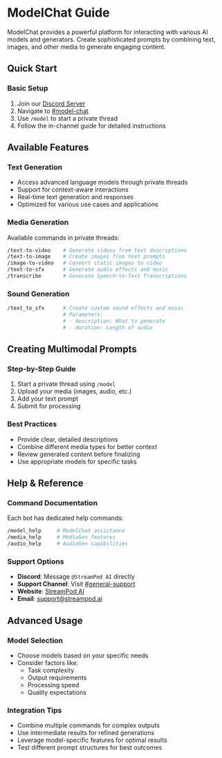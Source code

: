 # ModelChat Guide

ModelChat provides a powerful platform for interacting with various AI models and generators. Create sophisticated prompts by combining text, images, and other media to generate engaging content.

## Quick Start

### Basic Setup
1. Join our [Discord Server](https://streampod.io/discord)
2. Navigate to [#model-chat](https://discord.com/channels/1245569640265023572/1311515052385239061)
3. Use `/model` to start a private thread
4. Follow the in-channel guide for detailed instructions

## Available Features

### Text Generation
* Access advanced language models through private threads
* Support for context-aware interactions
* Real-time text generation and responses
* Optimized for various use cases and applications

### Media Generation
Available commands in private threads:
```bash
/text-to-video    # Generate videos from text descriptions
/text-to-image    # Create images from text prompts
/image-to-video   # Convert static images to video
/text-to-sfx      # Generate audio effects and music
/transcribe       # Generate Speech-to-Text Transcriptions
```

### Sound Generation
```bash
/text_to_sfx      # Create custom sound effects and music
                  # Parameters:
                  # - description: What to generate
                  # - duration: Length of audio
```

## Creating Multimodal Prompts

### Step-by-Step Guide
1. Start a private thread using `/model`
2. Upload your media (images, audio, etc.)
3. Add your text prompt
4. Submit for processing

### Best Practices
* Provide clear, detailed descriptions
* Combine different media types for better context
* Review generated content before finalizing
* Use appropriate models for specific tasks

## Help & Reference

### Command Documentation
Each bot has dedicated help commands:
```bash
/model_help     # ModelChat assistance
/media_help     # MediaGen features
/audio_help     # AudioGen capabilities
```

### Support Options
* **Discord**: Message `@StreamPod AI` directly
* **Support Channel**: Visit [#general-support](https://discord.com/channels/1245569640265023572/1295950195439177748)
* **Website**: [StreamPod AI](https://www.streampod.io)
* **Email**: support@streampod.ai

## Advanced Usage

### Model Selection
* Choose models based on your specific needs
* Consider factors like:
  * Task complexity
  * Output requirements
  * Processing speed
  * Quality expectations

### Integration Tips
* Combine multiple commands for complex outputs
* Use intermediate results for refined generations
* Leverage model-specific features for optimal results
* Test different prompt structures for best outcomes
